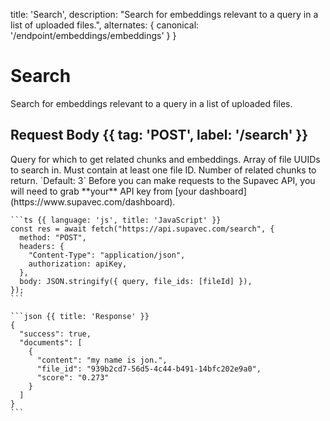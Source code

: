   title: 'Search',
  description:
    "Search for embeddings relevant to a query in a list of uploaded files.",
  alternates: {
    canonical: '/endpoint/embeddings/embeddings'
  }
}

# Search

<Row>
  <Col>

  Search for embeddings relevant to a query in a list of uploaded files.


  ## Request Body {{ tag: 'POST', label: '/search' }}

  <Properties>
    <Property name="query" type="string" required>
      Query for which to get related chunks and embeddings.
    </Property>
    <Property name="file_ids" type="array" required>
      Array of file UUIDs to search in. Must contain at least one file ID.
    </Property>
    <Property name="k" type="integer">
      Number of related chunks to return. `Default: 3`
    </Property>
  </Properties>

  </Col>
  <Col>
    <Note>
      Before you can make requests to the Supavec API, you will need to grab **your**
      API key from [your dashboard](https://www.supavec.com/dashboard).
    </Note>

    ```ts {{ language: 'js', title: 'JavaScript' }}
    const res = await fetch("https://api.supavec.com/search", {
      method: "POST",
      headers: {
        "Content-Type": "application/json",
        authorization: apiKey,
      },
      body: JSON.stringify({ query, file_ids: [fileId] }),
    });
    ```

    ```json {{ title: 'Response' }}
    {
      "success": true,
      "documents": [
        {
          "content": "my name is jon.",
          "file_id": "939b2cd7-56d5-4c44-b491-14bfc202e9a0",
          "score": "0.273"
        }
      ]
    }
    ```

  </Col>
</Row>